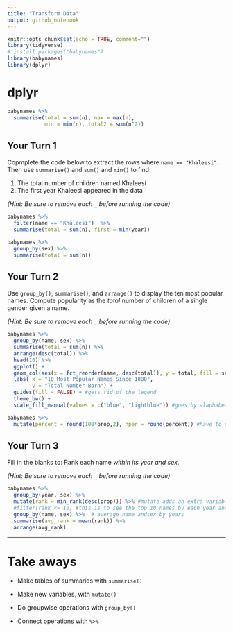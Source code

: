 ```yaml
---
title: "Transform Data"
output: github_notebook
---
```



```r
knitr::opts_chunk$set(echo = TRUE, comment="")
library(tidyverse)
# install.packages("babynames")
library(babynames)
library(dplyr)
```


# dplyr

```r
babynames %>% 
  summarise(total = sum(n), max = max(n),
            min = min(n), total2 = sum(n^2))
```


## Your Turn 1

Copmplete the code below to extract the rows where `name == "Khaleesi"`. Then use `summarise()` and `sum()` and `min()` to find:

1. The total number of children named Khaleesi
2. The first year Khaleesi appeared in the data

*(Hint: Be sure to remove each `_` before running the code)*

```r
babynames %>%  
  filter(name == "Khaleesi")  %>% 
  summarise(total = sum(n), first = min(year))
```


```r
babynames %>% 
  group_by(sex) %>% 
  summarise(total = sum(n))
```

## Your Turn 2

Use `group_by()`, `summarise()`, and `arrange()` to display the ten most popular names. Compute popularity as the *total* number of children of a single gender given a name.

*(Hint: Be sure to remove each `_` before running the code)*

```r
babynames %>%
  group_by(name, sex) %>% 
  summarise(total = sum(n)) %>% 
  arrange(desc(total)) %>% 
  head(10) %>% 
  ggplot() +
  geom_col(aes(x = fct_reorder(name, desc(total)), y = total, fill = sex)) +
  labs( x = "10 Most Popular Names Since 1880", 
        y = "Total Number Born") +
  guides(fill = FALSE) + #gets rid of the legend
  theme_bw() +
  scale_fill_manual(values = c("blue", "lightblue")) #goes by alaphabetical order
```
```r
babynames %>% 
  mutate(percent = round(100*prop,2), nper = round(percent)) #have to do the percent first then nper you can add to it,
```


## Your Turn 3

Fill in the blanks to: 
Rank each name _within its year and sex_. 

*(Hint: Be sure to remove each `_` before running the code)*

```r
babynames %>% 
  group_by(year, sex) %>% 
  mutate(rank = min_rank(desc(prop))) %>% #mutate adds an extra variable where summaries takes them away.
  #filter(rank <= 10) #this is to see the top 10 names by each year and each sex
  group_by(name, sex) %>%  # average name andsex by years
  summarise(avg_rank = mean(rank)) %>% 
  arrange(avg_rank)

```


***

# Take aways

* Make tables of summaries with `summarise()`  
* Make new variables, with `mutate()`  
* Do groupwise operations with `group_by()`

* Connect operations with `%>%`  

